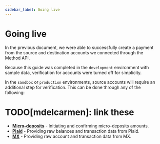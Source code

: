 ```yaml
---
sidebar_label: Going live
---
```


# Going live

In the previous document, we were able to successfully create a
payment from the source and destination accounts we connected
through the Method API.

Because this guide was completed in the `development` environment with sample data,
verification for accounts were turned off for simplicity.

In the `sandbox` or `production` environments, source accounts will
require an additional step for verification. This can be done through any of
the following:

# TODO[mdelcarmen]: link these
- [__Micro-deposits__](#) - Initiating and confirming micro-deposits amounts.
- [__Plaid__](#) - Providing raw balances and transaction data from Plaid.
- [__MX__](#) - Providing raw account and transaction data from MX.

